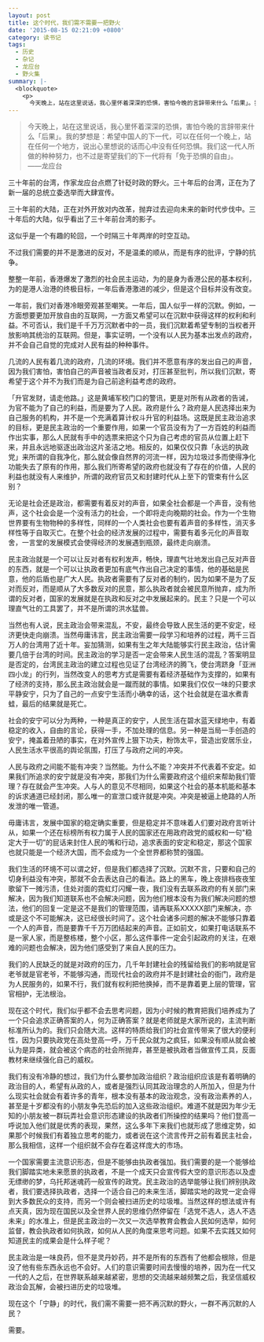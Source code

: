 ```yaml
---
layout: post
title: 这个时代，我们需不需要一把野火
date: '2015-08-15 02:21:09 +0800'
category: 读书记
tags:
  - 历史
  - 杂记
  - 龙应台
  - 野火集
summary: |-
  <blockquote>
    <p>
      今天晚上，站在这里说话，我心里怀着深深的恐惧，害怕今晚的言辞带来什么「后果」。我的梦想是：希望中国人的下一代，可以在任何一个晚上，站在任何一个地方，说出心...
---
```


<blockquote>
  <p>
    今天晚上，站在这里说话，我心里怀着深深的恐惧，害怕今晚的言辞带来什么「后果」。我的梦想是：希望中国人的下一代，可以在任何一个晚上，站在任何一个地方，说出心里想说的话而心中没有任何恐惧。我们这一代人所做的种种努力，也不过是寄望我们的下一代将有「免于恐惧的自由」。
    <br />
    ​——龙应台
  </p>
</blockquote>

<p>
  三十年前的台湾，作家龙应台点燃了针砭时政的野火。三十年后的台湾，正在为了新一届的总统立委选举而大肆宣传。
</p>

<p>
  ﻿三十年前的大陆，正在对外开放对内改革，抛弃过去迎向未来的新时代步伐中。三十年后的大陆，似乎看出了三十年前台湾的影子。﻿
</p>

<p id="more"></p>

<p>﻿这似乎是一个有趣的轮回，一个时隔三十年两岸的时空互动。</p>

<p>
  ﻿不过我们需要的并不是激进的反对，不是温柔的顺从，而是有序的批评，宁静的抗争。﻿
</p>

<p>
  ﻿整整一年前，香港爆发了激烈的社会民主运动，为的是身为香港公民的基本权利，为的是港人治港的终极目标，一年后香港激进的减少，但是这个目标并没有改变。﻿
</p>

<p>
  ﻿一年前，我们对香港冷眼旁观甚至嘲笑。一年后，国人似乎一样的沉默。例如，一方面想要更加开放自由的互联网，一方面又希望可以在沉默中获得这样的权利和利益。不可否认，我们是千千万万沉默者中的一员，我们沉默着希望专制的当权者开放影响其统治的互联网。但是，事实证明，一个没有以人民为基本出发点的政府，并不会自己自觉的完成对人民有益的种种事件。﻿
</p>

<p>
  ﻿几流的人民有着几流的政府，几流的环境。我们并不愿意有序的发出自己的声音，因为我们害怕，害怕自己的声音被当政者反对，打压甚至批判，所以我们沉默，寄希望于这个并不为我们而是为自己前途利益考虑的政府。﻿
</p>

<p>
  ﻿「升官发财，请走他路。」这是黄埔军校门口的警讯，更是对所有从政者的告诫，为官不能为了自己的利益，而是要为了人民。政府是什么？政府是人民选择出来为自己服务的机构，并不是一个充满着算计权斗升官的利益场。这既是民主政治追求的目标，更是民主政治的一个重要作用，如果一个官员没有为了一方百姓的利益而作出实事，那么人民就有手中的选票来把这个只为自己考虑的官员从位置上赶下来，并且永远地驱逐出政治这片圣洁之地。相反的，如果仅仅只靠「永远的执政党」来所谓的自我净化，那么就会像自然界的河流一样，因为垃圾过多而使得净化功能失去了原有的作用，那么我们所寄希望的政府也就没有了存在的价值，人民的利益也就没有人来维护，所谓的政府官员又和封建时代从上至下的管束有什么区别？
</p>

<p>
  无论是社会还是政治，都需要有着反对的声音，如果全社会都是一个声音，没有他声，这个社会会是一个没有活力的社会，一个即将走向晚期的社会。作为一个生物世界要有生物物种的多样性，同样的一个人类社会也要有着声音的多样性，消灭多样性等于自取灭亡。在整个社会的经济发展的过程中，需要有着多元化的声音取舍，一言堂的发展模式会使得经济的发展遇到瓶颈，最终走向崩溃。
</p>

<p>
  民主政治就是一个可以让反对者有权利发声，畅快，理直气壮地发出自己反对声音的东西，就是一个可以让执政者更加有底气作出自己决定的事情，他的基础是民意，他的后盾也是广大人民。执政者需要有了反对者的制约，因为如果不是为了反对而反对，而是顺从了大多数反对的民意，那么执政者就会被民意所抛弃，成为所谓的反对者，国家的发展就是在执政和反对之中发展起来的。民主？只是一个可以理直气壮的工具罢了，并不是所谓的洪水猛兽。
</p>

<p>
  当然也有人说，民主政治会带来混乱，不安，最终会导致人民生活的更不安定，经济更快走向崩溃。当然毋庸讳言，民主政治需要一段学习和培养的过程，两千三百万人的台湾用了近十年。妄加猜测，如果有生之年大陆能够实行民主政治，估计需要几倍于台湾的时间。民主政治的学习是否一定会带来人民生活的混乱？答案明显是否定的，台湾民主政治的建立过程也见证了台湾经济的腾飞，使台湾跻身「亚洲四小龙」的行列，当然改变人的思考方式是需要有着经济基础作为支撑的，如果有了经济的支持，那么民主政治就会是一蹴而就的事情。如果我们仅仅一味的只要求平静安宁，只为了自己的一点安宁生活而小确幸的话，这个社会就是在温水煮青蛙，最后的结果就是死亡。
</p>

<p>
  社会的安宁可以分为两种，一种是真正的安宁，人民生活在碧水蓝天绿地中，有着稳定的收入，自由的言论，获得一手，不加处理的信息。另一种是当局一手创造的安宁，掩盖着丑陋的事实，在对外宣传上狠下功夫，粉饰太平，营造出安居乐业，人民生活水平很高的舆论氛围，打压了与政府之间的冲突。
</p>

<p>
  人民与政府之间能不能有冲突？当然能。为什么不能？冲突并不代表着不安定。如果我们所追求的安宁就是没有冲突，那我们为什么需要政府这个组织来帮助我们管理？存在就会产生冲突。人与人的意见不尽相同，如果这个社会的基本机能和基本的诉求通道已经封闭，那么唯一的宣泄口或许就是冲突。冲突是被逼上绝路的人所发泄的唯一管道。
</p>

<p>
  毋庸讳言，发展中国家的稳定确实重要，但是稳定并不意味着人们要对政府言听计从，如果一个还在标榜所有权力属于人民的国家还在用政府政党的威权和一句&quot;稳定大于一切”的屁话来封住人民的嘴和行动，追求表面的安定和稳定，那这个国家也就只能是一个经济大国，而不会成为一个全世界都称赞的强国。
</p>

<p>
  我们生活的环境不可以谓之好，但是我们都选择了沉默。沉默不言，只要和自己的切身利益没有冲突，那就不会去表达自己的看法。路上的黑车，晚上夜排档夜夜笙歌留下一摊污渍，住处对面的霓虹灯闪耀一夜，我们没有去联系政府的有关部门来解决，因为我们知道联系也不会解决问题，因为他们根本没有为我们解决问题的想法，他们的回复一定是这不是我们的管理范围，请再联系XXXXX部门来解决，亦或是这个不可能解决，这已经很长时间了。这个社会诸多问题的解决不能够只靠着一个人的声音，而是要靠千千万万团结起来的声音。正如前文，如果打电话联系不是一家人家，而是整栋楼，整个小区，那么这件事件一定会引起政府的关注，在艰难的问题也会解决，因为他们感受到了来自人民的压力。
</p>

<p>
  我们的人民缺乏的就是对政府的压力，几千年封建社会的残留给我们的影响就是官老爷就是官老爷，不能够沟通，而现代社会的政府并不是封建社会的衙门，政府是为人民服务的，如果不行，我们就有权利把他换掉，而不是靠着更上层的管理，官官相护，无法根治。
</p>

<p>
  现在这个时代，我们似乎都不会去思考问题，因为小时候的教育把我们培养成为了一个只会追求正确答案的人，何为正确答案？就是老师就是大家所说的，主流判断标准所认为的。我们只会随大流。这样的特质给我们的社会宣传带来了很大的便利性，因为只要执政党在高处登高一呼，万千民众就为之疯狂，如果没有顺从就会被认为是异类，就会被这个病态的社会所抛弃，甚至是被执政者当做宣传工具，反面教材来继续强化自己的威权。
</p>

<p>
  我们有没有冷静的想过，我们为什么要参加政治组织？政治组织应该是有着明确的政治目的人，希望有从政的人，或者是强烈认同其政治理念的人所加入，但是为什么现实社会就会有着许多的青年，根本没有基本的政治观念，没有政治素养的人，甚至是十岁都没有的小朋友争先恐后的加入这些政治组织。难道不就是因为年少无知的小朋友被一群玩弄社会意识形态建设的执政者们所操控的结果吗？他们登高一呼说加入他们就是优秀的表现，果然，这么多年下来我们也就形成了思维定势，如果那个时候我们有着独立思考的能力，或者说在这个流言传开之前有着民主社会，那么我相信，这样一个组织就不会存在着这样庞大的市场。
</p>

<p>
  一个国家需要主流意识形态，但是不能够由执政者强加。我们需要的是一个能够给我们脚踏实地未来愿景的执政者，不是一个成天只会宣传假大空的意识形态以及虚无缥缈的梦，乌托邦迷魂药一般宣传的政党。民主政治的选举能够让我们辨别执政者，我们要选择执政者，选择一个适合自己的未来生活，脚踏实地的政党一定会得到大多数民众的支持，而另一个则会被扫进历史的垃圾堆。当然这样的想法或许有点天真，因为现在国民以及全世界人民的思维仍然停留在「选党不选人，选人不选未来」的水准上，但是民主政治的一次又一次选举教育会教会人民如何选举，如何监督，教会执政者如何执政，如何从人民的角度来思考问题。如果不去实践又如何知道民主的成果会是什么样子呢？
</p>

<p>
  民主政治是一味良药，但不是灵丹妙药，并不是所有的东西有了他都会根除，但是没了他有些东西永远也不会好。人们的意识需要时间去慢慢的培养，因为在一代又一代的人之后，在世界联系越来越紧密，思想的交流越来越频繁之后，我坚信威权政治会瓦解，会被扫进历史的垃圾堆。
</p>

<p>
  现在这个「宁静」的时代，我们需不需要一把不再沉默的野火，一群不再沉默的人民？
</p>

<p>需要。</p>

